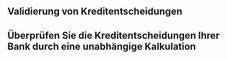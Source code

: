 ## Validierung von Kreditentscheidungen

## Überprüfen Sie die Kreditentscheidungen Ihrer Bank durch eine unabhängige Kalkulation
